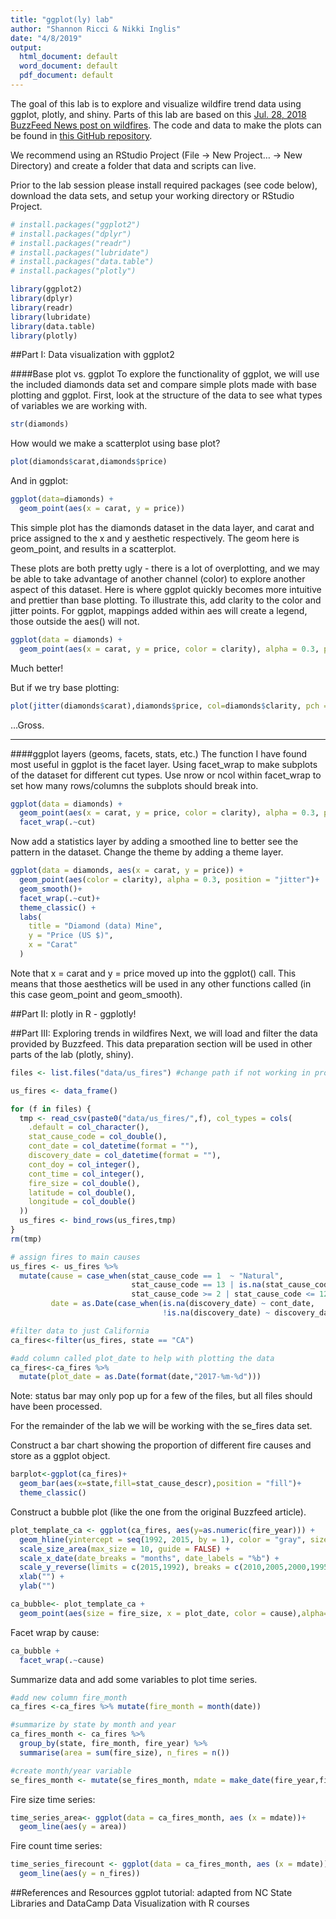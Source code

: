 ```yaml
---
title: "ggplot(ly) lab"
author: "Shannon Ricci & Nikki Inglis"
date: "4/8/2019"
output:
  html_document: default
  word_document: default
  pdf_document: default
---
```


The goal of this lab is to explore and visualize wildfire trend data using ggplot, plotly, and shiny. Parts of this lab are based on this [Jul. 28, 2018 BuzzFeed News post on wildfires](https://www.buzzfeednews.com/article/peteraldhous/california-wildfires-people-climate). The code and data to make the plots can be found in [this GitHub repository](https://github.com/BuzzFeedNews/2018-07-wildfire-trends).

We recommend using an RStudio Project (File -> New Project... -> New Directory) and create a folder that data and scripts can live.

Prior to the lab session please install required packages (see code below), download the data sets, and setup your working directory or RStudio Project.
```r
# install.packages("ggplot2")
# install.packages("dplyr")
# install.packages("readr")
# install.packages("lubridate")
# install.packages("data.table")
# install.packages("plotly")

library(ggplot2)
library(dplyr)
library(readr)
library(lubridate)
library(data.table)
library(plotly)
```

##Part I: Data visualization with ggplot2

####Base plot vs. ggplot
To explore the functionality of ggplot, we will use the included diamonds data set and compare simple plots made with base plotting and ggplot. First, look at the structure of the data to see what types of variables we are working with.

```r
str(diamonds)
```

How would we make a scatterplot using base plot?
```r
plot(diamonds$carat,diamonds$price)
```


And in ggplot:
```r
ggplot(data=diamonds) + 
  geom_point(aes(x = carat, y = price))
```

This simple plot has the diamonds dataset in the data layer, and carat and price assigned to the x and y aesthetic respectively. The geom here is geom_point, and results in a scatterplot.

These plots are both pretty ugly - there is a lot of overplotting, and we may be able to take advantage of another channel (color) to explore another aspect of this dataset. Here is where ggplot quickly becomes more intuitive and prettier than base plotting. To illustrate this, add clarity to the color and jitter points. For ggplot, mappings added within aes will create a legend, those outside the aes() will not.

```r
ggplot(data = diamonds) + 
  geom_point(aes(x = carat, y = price, color = clarity), alpha = 0.3, position = "jitter")
```

Much better!

But if we try base plotting:
```r
plot(jitter(diamonds$carat),diamonds$price, col=diamonds$clarity, pch = 19)
```

...Gross.

***

####ggplot layers (geoms, facets, stats, etc.)
The function I have found most useful in ggplot is the facet layer. Using facet_wrap to make subplots of the dataset for different cut types. Use nrow or ncol within facet_wrap to set how many rows/columns the subplots should break into.
```r
ggplot(data = diamonds) + 
  geom_point(aes(x = carat, y = price, color = clarity), alpha = 0.3, position = "jitter")+
  facet_wrap(.~cut)
```

Now add a statistics layer by adding a smoothed line to better see the pattern in the dataset. Change the theme by adding a theme layer.
```r
ggplot(data = diamonds, aes(x = carat, y = price)) + 
  geom_point(aes(color = clarity), alpha = 0.3, position = "jitter")+
  geom_smooth()+
  facet_wrap(.~cut)+
  theme_classic() + 
  labs(
    title = "Diamond (data) Mine",
    y = "Price (US $)",
    x = "Carat"
  )

```

Note that x = carat and y = price moved up into the ggplot() call. This means that those aesthetics will be used in any other functions called (in this case geom_point and geom_smooth).


##Part II: plotly in R - ggplotly!



##Part III: Exploring trends in wildfires
Next, we will load and filter the data provided by Buzzfeed. This data preparation section will be used in other parts of the lab (plotly, shiny).  
```r
files <- list.files("data/us_fires") #change path if not working in project or directory with data folder

us_fires <- data_frame()

for (f in files) {
  tmp <- read_csv(paste0("data/us_fires/",f), col_types = cols(
    .default = col_character(),
    stat_cause_code = col_double(),
    cont_date = col_datetime(format = ""),
    discovery_date = col_datetime(format = ""),
    cont_doy = col_integer(),
    cont_time = col_integer(),
    fire_size = col_double(),
    latitude = col_double(),
    longitude = col_double()
  ))
  us_fires <- bind_rows(us_fires,tmp)
}
rm(tmp)

# assign fires to main causes
us_fires <- us_fires %>%
  mutate(cause = case_when(stat_cause_code == 1  ~ "Natural",
                           stat_cause_code == 13 | is.na(stat_cause_code) ~ "Unknown",
                           stat_cause_code >= 2 | stat_cause_code <= 12 ~ "Human"),
         date = as.Date(case_when(is.na(discovery_date) ~ cont_date,
                                  !is.na(discovery_date) ~ discovery_date)))

#filter data to just California
ca_fires<-filter(us_fires, state == "CA")

#add column called plot_date to help with plotting the data
ca_fires<-ca_fires %>%
  mutate(plot_date = as.Date(format(date,"2017-%m-%d")))
```

Note: status bar may only pop up for a few of the files, but all files should have been processed.

For the remainder of the lab we will be working with the se_fires data set.

Construct a bar chart showing the proportion of different fire causes and store as a ggplot object.
```r
barplot<-ggplot(ca_fires)+
  geom_bar(aes(x=state,fill=stat_cause_descr),position = "fill")+
  theme_classic()
```

Construct a bubble plot (like the one from the original Buzzfeed article).
```r
plot_template_ca <- ggplot(ca_fires, aes(y=as.numeric(fire_year))) +
  geom_hline(yintercept = seq(1992, 2015, by = 1), color = "gray", size = 0.05) +
  scale_size_area(max_size = 10, guide = FALSE) +
  scale_x_date(date_breaks = "months", date_labels = "%b") +
  scale_y_reverse(limits = c(2015,1992), breaks = c(2010,2005,2000,1995)) +
  xlab("") +
  ylab("") 

ca_bubble<- plot_template_ca +
  geom_point(aes(size = fire_size, x = plot_date, color = cause),alpha=0.7)

```

Facet wrap by cause:
```r
ca_bubble +
  facet_wrap(.~cause)
```

Summarize data and add some variables to plot time series.
```r
#add new column fire_month
ca_fires <-ca_fires %>% mutate(fire_month = month(date))

#summarize by state by month and year
ca_fires_month <- ca_fires %>%
  group_by(state, fire_month, fire_year) %>%
  summarise(area = sum(fire_size), n_fires = n())

#create month/year variable
se_fires_month <- mutate(se_fires_month, mdate = make_date(fire_year,fire_month))
```

Fire size time series:
```r
time_series_area<- ggplot(data = ca_fires_month, aes (x = mdate))+
  geom_line(aes(y = area))
```

Fire count time series:
```r
time_series_firecount <- ggplot(data = ca_fires_month, aes (x = mdate))+
  geom_line(aes(y = n_fires))
```

##References and Resources
ggplot tutorial: adapted from NC State Libraries and DataCamp Data Visualization with R courses
